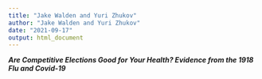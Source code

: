 ```yaml
---
title: "Jake Walden and Yuri Zhukov"
author: "Jake Walden and Yuri Zhukov"
date: "2021-09-17"
output: html_document
---
```


***Are Competitive Elections Good for Your Health? Evidence from the 1918 Flu and Covid-19***